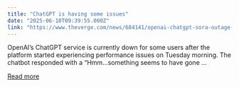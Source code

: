 ```yaml
---
title: "ChatGPT is having some issues"
date: "2025-06-10T09:39:55.000Z"
link: "https://www.theverge.com/news/684141/openai-chatgpt-sora-outage-issues-june-2025"
---
```


OpenAI’s ChatGPT service is currently down for some users after the platform started experiencing performance issues on Tuesday morning. The chatbot responded with a “Hmm…something seems to have gone ...

[Read more](https://www.theverge.com/news/684141/openai-chatgpt-sora-outage-issues-june-2025)
